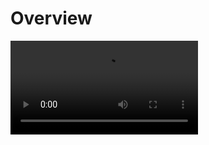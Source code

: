 
# Overview

<Video src="https://www.youtube.com/embed/yt3NkjIBoMA"/>



## What is the Live Streaming Kit?

<LiveStreamingKitOverviewBasicDescription/>

## When do you need the Live Streaming Kit

<LiveStreamingKitOverviewWhendoyouneed/>


## Embedded features

<LiveSreamingKitOverviewFeatures/>

- PK battles
- Voice changing & Reverb
- Basic face beautification
- Screen sharing


## Recommended resources

<CardGroup cols={2}>
  <Card title="QUICK START (basic live)" href="/live-streaming-kit-flutter/quick-start/quick-start">
  To implement a basic live stream swiftly, follow the steps.
</Card>
<Card title="QUICK START (with co-hosting)" href="/live-streaming-kit-flutter/quick-start/quick-start-(with-cohosting)">
  To implement a live stream with co-hosting, follow the steps.
</Card>
<Card title="Sample Code" href="https://github.com/ZEGOCLOUD/zego_uikit_prebuilt_live_streaming_example_flutter" target="_blank">
  Click here to get the complete sample code.
</Card>
</CardGroup>


## Change log

<Accordion title="Click here to know more" defaultOpen="false">
#### Version 2.2.0
Release date: 2023.02.28

**New features**:
1. Added `screenSharingController` in `ZegoUIKitPrebuiltLiveStreaming`, use this to customize the button that is used to invoke the full-screen mode interface.

#### Version 2.1.0
Release date: 2023.02.21

**New features**:
1. [PK battles](/live-streaming-kit-flutter/enhance-the-livestream/pk-battles). 
2. Added `onLiveStreamingStateUpdate` in `ZegoUIKitPrebuiltLiveStreamingConfig`, use this to monitor the state of the live stream.

#### Version 2.0.0
Release date: 2023.02.07

**API changes**:

- Modified:

    Before: `Stream<List<ZegoSignalingInRoomTextMessage>> getInRoomTextMessageStream()`

    After: `Stream<ZegoSignalingPluginInRoomTextMessageReceivedEvent> getInRoomTextMessageReceivedEventStream()`

> You can still get the `List<ZegoSignalingInRoomTextMessage>` parameter from the new interface's class member `ZegoSignalingPluginInRoomTextMessageReceivedEvent.messages`.

</Accordion>
